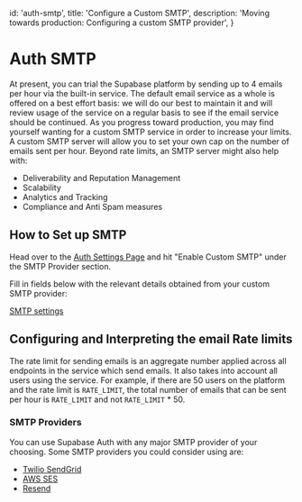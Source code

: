
  id: 'auth-smtp',
  title: 'Configure a Custom SMTP',
  description: 'Moving towards production: Configuring a custom SMTP provider',
}

# Auth SMTP

At present, you can trial the Supabase platform by sending up to 4 emails per hour via the built-in service. The default email service as a whole is offered on a best effort basis: we will do our best to maintain it and will review usage of the service on a regular basis to see if the email service should be continued.
As you progress toward production, you may find yourself wanting for a custom SMTP service in order to increase your limits. A custom SMTP server will allow you to set your own cap on the number of emails sent per hour.
Beyond rate limits, an SMTP server might also help with:

- Deliverability and Reputation Management
- Scalability
- Analytics and Tracking
- Compliance and Anti Spam measures

## How to Set up SMTP

Head over to the [Auth Settings Page](https://supabase.com/dashboard/project/_/settings/auth) and hit "Enable Custom SMTP" under the SMTP Provider section.

Fill in fields below with the relevant details obtained from your custom SMTP provider:

[SMTP settings](/docs/img/guides/auth-smtp/smtp.png)

## Configuring and Interpreting the email Rate limits

The rate limit for sending emails is an aggregate number applied across all endpoints in the service which send emails. It also takes into account all users using the service. For example, if there are 50 users on the platform and the rate limit is `RATE_LIMIT`, the total number of emails that can be sent per hour is `RATE_LIMIT` and not `RATE_LIMIT` \* 50.

### SMTP Providers

You can use Supabase Auth with any major SMTP provider of your choosing. Some SMTP providers you could consider using are:

- [Twilio SendGrid](https://docs.sendgrid.com/for-developers/sending-email/integrating-with-the-smtp-api)
- [AWS SES](https://docs.aws.amazon.com/ses/latest/dg/send-email-smtp.html)
- [Resend](https://resend.com/docs/dashboard/emails/introduction)

